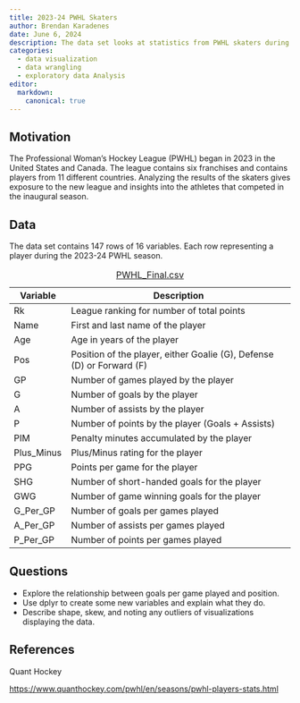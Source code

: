 ```yaml
---
title: 2023-24 PWHL Skaters 
author: Brendan Karadenes
date: June 6, 2024
description: The data set looks at statistics from PWHL skaters during the 2023-24 regular season. If possible, give a brief summary of the sports problem and statistical situation.
categories:
  - data visualization
  - data wrangling
  - exploratory data Analysis
editor:
  markdown: 
    canonical: true
---
```


## Motivation

The Professional Woman's Hockey League (PWHL) began in 2023 in the United States and Canada. The league contains six franchises and contains players from 11 different countries. Analyzing the results of the skaters gives exposure to the new league and insights into the athletes that competed in the inaugural season.

## Data

The data set contains 147 rows of 16 variables. Each row representing a player during the 2023-24 PWHL season.

| Variable   | Description                                                           |
|---------------|---------------------------------------------------------|
| Rk         | League ranking for number of total points                             |
| Name       | First and last name of the player                                     |
| Age        | Age in years of the player                                            |
| Pos        | Position of the player, either Goalie (G), Defense (D) or Forward (F) |
| GP         | Number of games played by the player                                  |
| G          | Number of goals by the player                                         |
| A          | Number of assists by the player                                       |
| P          | Number of points by the player (Goals + Assists)                      |
| PIM        | Penalty minutes accumulated by the player                             |
| Plus_Minus | Plus/Minus rating for the player                                      |
| PPG        | Points per game for the player                                        |
| SHG        | Number of short-handed goals for the player                           |
| GWG        | Number of game winning goals for the player                           |
| G_Per_GP   | Number of goals per games played                                      |
| A_Per_GP   | Number of assists per games played                                    |
| P_Per_GP   | Number of points per games played                                     |

: [PWHL_Final.csv](../data/PWHL_Final.csv)

## Questions

-   Explore the relationship between goals per game played and position.
-   Use dplyr to create some new variables and explain what they do.
-   Describe shape, skew, and noting any outliers of visualizations displaying the data.

## References

Quant Hockey

<https://www.quanthockey.com/pwhl/en/seasons/pwhl-players-stats.html>
